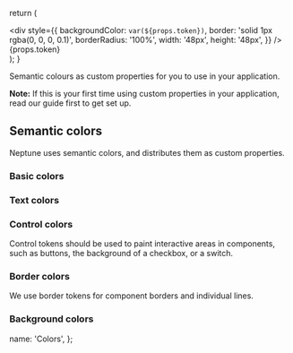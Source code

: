 
  return (
    <div className="d-flex align-items-center m-b-2">
      <div
        style={{
          backgroundColor: `var(${props.token})`,
          border: 'solid 1px rgba(0, 0, 0, 0.1)',
          borderRadius: '100%',
          width: '48px',
          height: '48px',
        }}
      />
      <div className="m-l-2">{props.token}</div>
    </div>
  );
}

Semantic colours as custom properties for you to use in your application.

**Note:** If this is your first time using custom properties in your application, read <DocumentLink href="/about/Styles#tokens-custom-properties">our guide</DocumentLink> first to get set up.

## Semantic colors

Neptune uses semantic colors, and distributes them as custom properties.

<div className="m-b-4">
  <h3>Basic colors</h3>
  <ColorToken token="--color-primary" textColor="#fff" />
  <ColorToken token="--color-secondary" textColor="#fff" />
  <ColorToken token="--color-accent" textColor="#fff" />
  <ColorToken token="--color-positive" textColor="#fff" />
  <ColorToken token="--color-negative" textColor="#fff" />
  <ColorToken token="--color-warning" textColor="#fff" />
</div>

<div className="m-b-4">
  <h3>Text colors</h3>
  <ColorToken token="--color-text-primary" textColor="#fff" />
  <ColorToken token="--color-text-secondary" textColor="#fff" />
  <ColorToken token="--color-text-inactive" textColor="#fff" />
  <ColorToken token="--color-text-control" textColor="#fff" />
  <ColorToken token="--color-text-important" textColor="#fff" />
  <ColorToken token="--color-text-link" textColor="#fff" />
  <ColorToken token="--color-text-link-hover" textColor="#fff" />
  <ColorToken token="--color-text-link-active" textColor="#fff" />
  <ColorToken token="--color-text-positive" textColor="#fff" />
  <ColorToken token="--color-text-negative" textColor="#fff" />
  <ColorToken token="--color-text-warning" textColor="#fff" />
</div>

<div className="m-b-4">
  <h3>Control colors</h3>
  <p>
    Control tokens should be used to paint interactive areas in components, such as buttons, the
    background of a checkbox, or a switch.
  </p>
  <ColorToken token="--color-control-accent" textColor="#fff" />
  <ColorToken token="--color-control-accent-hover" textColor="#fff" />
  <ColorToken token="--color-control-accent-active" textColor="#fff" />
  <ColorToken token="--color-control-positive" textColor="#fff" />
  <ColorToken token="--color-control-positive-hover" textColor="#fff" />
  <ColorToken token="--color-control-positive-active" textColor="#fff" />
  <ColorToken token="--color-control-negative" textColor="#fff" />
  <ColorToken token="--color-control-negative-hover" textColor="#fff" />
  <ColorToken token="--color-control-negative-active" textColor="#fff" />
  <ColorToken token="--color-control-warning" textColor="#fff" />
  <ColorToken token="--color-control-warning-hover" textColor="#fff" />
  <ColorToken token="--color-control-warning-active" textColor="#fff" />
</div>

<div className="m-b-4">
  <h3>Border colors</h3>
  <p>We use border tokens for component borders and individual lines.</p>
  <ColorToken token="--color-border-neutral" />
  <ColorToken token="--color-border-focus" textColor="#fff" />
  <ColorToken token="--color-border-positive" textColor="#fff" />
  <ColorToken token="--color-border-negative" textColor="#fff" />
  <ColorToken token="--color-border-warning" textColor="#fff" />
</div>

<div className="m-b-4">
  <h3>Background colors</h3>
  <ColorToken token="--color-background-screen" />
  <ColorToken token="--color-background-elevated" />
  <ColorToken token="--color-background-accent" />
  <ColorToken token="--color-background-positive" />
  <ColorToken token="--color-background-negative" />
  <ColorToken token="--color-background-warning" />
</div>

  name: 'Colors',
};
